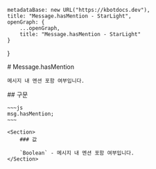 
    metadataBase: new URL("https://kbotdocs.dev"),
    title: "Message.hasMention - StarLight",
    openGraph: {
        ...openGraph,
        title: "Message.hasMention - StarLight"
    }
}

<Section>
    # Message.hasMention

    메시지 내 멘션 포함 여부입니다.
</Section>
<Section>
    ## 구문

    ~~~js
    msg.hasMention;
    ~~~

    <Section>
        ### 값

        `Boolean` - 메시지 내 멘션 포함 여부입니다.
    </Section>
</Section>